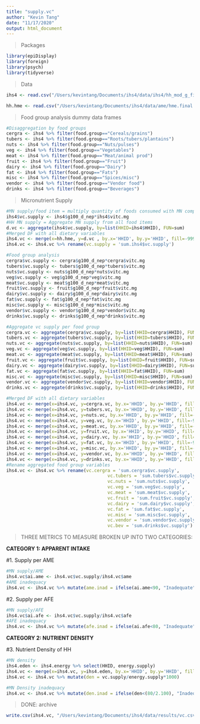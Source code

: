 ```yaml
---
title: "supply.vc"
author: "Kevin Tang"
date: "11/17/2020"
output: html_document
---
```


> Packages

```r
library(epiDisplay)
library(foreign)
library(psych)
library(tidyverse)
```

>Data

```r
ihs4 <- read.csv("/Users/kevintang/Documents/ihs4/data/ihs4/hh_mod_g_final.csv")

hh.hme <- read.csv("/Users/kevintang/Documents/ihs4/data/ame/hme.final.csv")

```


>Food group analysis dummy data frames

```r
#Disaggregation by food groups
cergra <- ihs4 %>% filter(food.group=="Cereals/grains")
tubers <- ihs4 %>% filter(food.group=="Roots/tubers/plantains")
nuts <- ihs4 %>% filter(food.group=="Nuts/pulses")
veg <- ihs4 %>% filter(food.group=="Vegetables")
meat <- ihs4 %>% filter(food.group=="Meat/animal prod")
fruit <- ihs4 %>% filter(food.group=="Fruit")
dairy <- ihs4 %>% filter(food.group=="Dairy")
fat <- ihs4 %>% filter(food.group=="Fats")
misc <- ihs4 %>% filter(food.group=="Spices/misc")
vendor <- ihs4 %>% filter(food.group=="Vendor food")
drinks <- ihs4 %>% filter(food.group=="Beverages")
```

>Micronutrient Supply

```r
#MN supply/food item = multiply quantity of foods consumed with MN composition of food
ihs4$vc.supply <- ihs4$g100_d_nep*ihs4$vitc.mg
#HH MN supply = Aggregate MN supply from all food items 
d.vc <- aggregate(ihs4$vc.supply, by=list(HHID=ihs4$HHID), FUN=sum)
#Merged DF with all dietary variables
ihs4.vc <- merge(x=hh.hme, y=d.vc , by.x='HHID', by.y='HHID', fill=-9999, all.x = TRUE)
ihs4.vc <- ihs4.vc %>% rename(vc.supply = 'sum.ihs4$vc.supply')

#Food group analysis
cergra$vc.supply <- cergra$g100_d_nep*cergra$vitc.mg
tubers$vc.supply <- tubers$g100_d_nep*tubers$vitc.mg
nuts$vc.supply <- nuts$g100_d_nep*nuts$vitc.mg
veg$vc.supply <- veg$g100_d_nep*veg$vitc.mg
meat$vc.supply <- meat$g100_d_nep*meat$vitc.mg
fruit$vc.supply <- fruit$g100_d_nep*fruit$vitc.mg
dairy$vc.supply <- dairy$g100_d_nep*dairy$vitc.mg
fat$vc.supply <- fat$g100_d_nep*fat$vitc.mg
misc$vc.supply <- misc$g100_d_nep*misc$vitc.mg
vendor$vc.supply <- vendor$g100_d_nep*vendor$vitc.mg
drinks$vc.supply <- drinks$g100_d_nep*drinks$vitc.mg

#Aggregate vc supply per food group
cergra.vc <- aggregate(cergra$vc.supply, by=list(HHID=cergra$HHID), FUN=sum)
tubers.vc <- aggregate(tubers$vc.supply, by=list(HHID=tubers$HHID), FUN=sum)
nuts.vc <- aggregate(nuts$vc.supply, by=list(HHID=nuts$HHID), FUN=sum)
veg.vc <- aggregate(veg$vc.supply, by=list(HHID=veg$HHID), FUN=sum)
meat.vc <- aggregate(meat$vc.supply, by=list(HHID=meat$HHID), FUN=sum)
fruit.vc <- aggregate(fruit$vc.supply, by=list(HHID=fruit$HHID), FUN=sum)
dairy.vc <- aggregate(dairy$vc.supply, by=list(HHID=dairy$HHID), FUN=sum)
fat.vc <- aggregate(fat$vc.supply, by=list(HHID=fat$HHID), FUN=sum)
misc.vc <- aggregate(misc$vc.supply, by=list(HHID=misc$HHID), FUN=sum)
vendor.vc <- aggregate(vendor$vc.supply, by=list(HHID=vendor$HHID), FUN=sum)
drinks.vc <- aggregate(drinks$vc.supply, by=list(HHID=drinks$HHID), FUN=sum)

#Merged DF with all dietary variables
ihs4.vc <- merge(x=ihs4.vc, y=cergra.vc, by.x='HHID', by.y='HHID', fill=-9999, all.x = TRUE)
ihs4.vc <- merge(x=ihs4.vc, y=tubers.vc, by.x='HHID', by.y='HHID', fill=-9999, all.x = TRUE)
ihs4.vc <- merge(x=ihs4.vc, y=nuts.vc, by.x='HHID', by.y='HHID', fill=-9999, all.x = TRUE)
ihs4.vc <- merge(x=ihs4.vc, y=veg.vc, by.x='HHID', by.y='HHID', fill=-9999, all.x = TRUE)
ihs4.vc <- merge(x=ihs4.vc, y=meat.vc, by.x='HHID', by.y='HHID', fill=-9999, all.x = TRUE)
ihs4.vc <- merge(x=ihs4.vc, y=fruit.vc, by.x='HHID', by.y='HHID', fill=-9999, all.x = TRUE)
ihs4.vc <- merge(x=ihs4.vc, y=dairy.vc, by.x='HHID', by.y='HHID', fill=-9999, all.x = TRUE)
ihs4.vc <- merge(x=ihs4.vc, y=fat.vc, by.x='HHID', by.y='HHID', fill=-9999, all.x = TRUE)
ihs4.vc <- merge(x=ihs4.vc, y=misc.vc, by.x='HHID', by.y='HHID', fill=-9999, all.x = TRUE)
ihs4.vc <- merge(x=ihs4.vc, y=vendor.vc, by.x='HHID', by.y='HHID', fill=-9999, all.x = TRUE)
ihs4.vc <- merge(x=ihs4.vc, y=drinks.vc, by.x='HHID', by.y='HHID', fill=-9999, all.x = TRUE)
#Rename aggregated food group variables
ihs4.vc <- ihs4.vc %>% rename(vc.cergra = 'sum.cergra$vc.supply',
                                      vc.tubers = 'sum.tubers$vc.supply',
                                      vc.nuts = 'sum.nuts$vc.supply',
                                      vc.veg = 'sum.veg$vc.supply',
                                      vc.meat = 'sum.meat$vc.supply',
                                      vc.fruit = 'sum.fruit$vc.supply',
                                      vc.dairy = 'sum.dairy$vc.supply',
                                      vc.fat = 'sum.fat$vc.supply',
                                      vc.misc = 'sum.misc$vc.supply',
                                      vc.vendor = 'sum.vendor$vc.supply',
                                      vc.bev = 'sum.drinks$vc.supply')

```

>THREE METRICS TO MEASURE BROKEN UP INTO TWO CATEGORIES:

**CATEGORY 1: APPARENT INTAKE**

#1. Supply per AME

```r
#MN supply/AME
ihs4.vc$ai.ame <- ihs4.vc$vc.supply/ihs4.vc$ame
#AME inadequacy
ihs4.vc <- ihs4.vc %>% mutate(ame.inad = ifelse(ai.ame<90, "Inadequate", "Adequate"))
```

#2. Supply per AFE

```r
#MN supply/AFE
ihs4.vc$ai.afe <- ihs4.vc$vc.supply/ihs4.vc$afe
#AFE inadequacy
ihs4.vc <- ihs4.vc %>% mutate(afe.inad = ifelse(ai.afe<80, "Inadequate", "Adequate"))
```

**CATEGORY 2: NUTRIENT DENSITY**

#3. Nutrient Density of HH

```r
#MN density
ihs4.eden <- ihs4.energy %>% select(HHID, energy.supply)
ihs4.vc <- merge(x=ihs4.vc, y=ihs4.eden, by.x='HHID', by.y='HHID', fill=-9999, all.x = TRUE)
ihs4.vc <- ihs4.vc %>% mutate(den = vc.supply/energy.supply*1000)

#MN Density inadequacy
ihs4.vc <- ihs4.vc %>% mutate(den.inad = ifelse(den<(80/2.100), "Inadequate", "Adequate"))
```


> DONE: archive

```r
write.csv(ihs4.vc, "/Users/kevintang/Documents/ihs4/data/results/vc.csv")
```